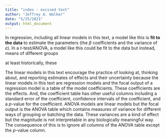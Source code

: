 ```yaml
---
title: "index - excised text"
author: "Jeffrey A. Walker"
date: "5/25/2021"
output: html_document
---
```


In regression, including all linear models in this text, a model like this is **fit to the data** to estimate the parameters (the $\beta$ coefficients and the variance of $\varepsilon$). In a *t*-test/ANOVA, a model like this could be fit to the data but instead, means of different groups

at least historically, these 

The linear models in this text encourage the practice of looking at, thinking about, and reporting estimates of effects and their uncertainty because the linear models in this text are regression models and the focal output of a regression model is a table of the model coefficients. These coefficients are the effects. And, the coefficient table has other useful columns including a standard error of the coefficient, confidence intervals of the coefficient, and a *p*-value for the coefficient. ANOVA models are linear models but the focal output is the ANOVA table which contains measures of variance for different ways of grouping or batching the data. These variances are a kind of effect but the magnitude is not interpretable in any biologically meaningful way. The consequence of this is to ignore all columns of the ANOVA table except the *p*-value column.
